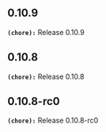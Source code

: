 ## 0.10.9
**`(chore):`** Release 0.10.9

## 0.10.8
**`(chore):`** Release 0.10.8

## 0.10.8-rc0
**`(chore):`** Release 0.10.8-rc0

